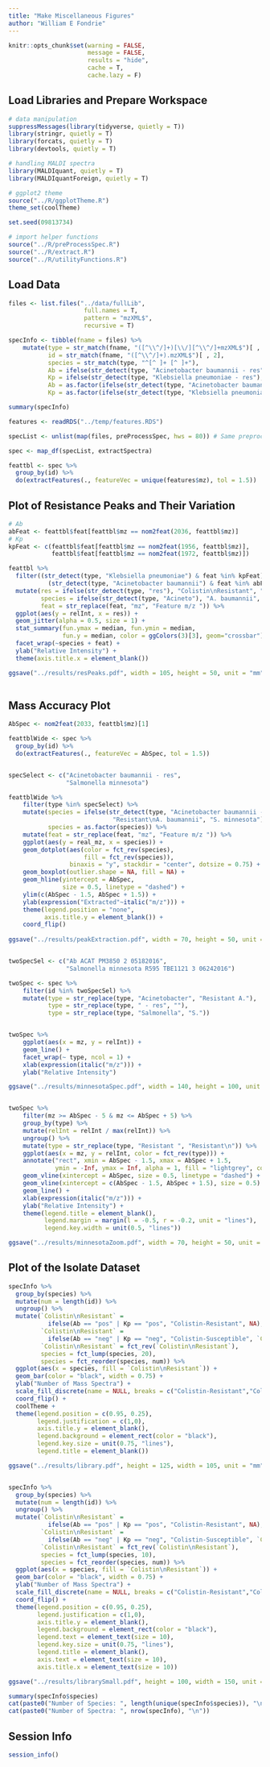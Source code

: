 ```yaml
---
title: "Make Miscellaneous Figures"
author: "William E Fondrie"
---
```


```r
knitr::opts_chunk$set(warning = FALSE, 
                      message = FALSE,
                      results = "hide",
                      cache = T,
                      cache.lazy = F)
```

## Load Libraries and  Prepare Workspace
```r
# data manipulation
suppressMessages(library(tidyverse, quietly = T))
library(stringr, quietly = T)
library(forcats, quietly = T)
library(devtools, quietly = T)

# handling MALDI spectra
library(MALDIquant, quietly = T)
library(MALDIquantForeign, quietly = T)

# ggplot2 theme
source("../R/ggplotTheme.R")
theme_set(coolTheme)

set.seed(09813734)

# import helper functions
source("../R/preProcessSpec.R")
source("../R/extract.R")
source("../R/utilityFunctions.R")
```

## Load Data
```r
files <- list.files("../data/fullLib", 
                     full.names = T, 
                     pattern = "mzXML$",
                     recursive = T)

specInfo <- tibble(fname = files) %>%
    mutate(type = str_match(fname, "([^\\^/]+)[\\/][^\\^/]+mzXML$")[ , 2],
           id = str_match(fname, "([^\\^/]+).mzXML$")[ , 2],
           species = str_match(type, "^[^ ]+ [^ ]+"),
           Ab = ifelse(str_detect(type, "Acinetobacter baumannii - res"), "pos", "other"),
           Kp = ifelse(str_detect(type, "Klebsiella pneumoniae - res"), "pos", "other"),
           Ab = as.factor(ifelse(str_detect(type, "Acinetobacter baumannii - sen"), "neg", Ab)),
           Kp = as.factor(ifelse(str_detect(type, "Klebsiella pneumoniae - sen"), "neg", Kp)))

summary(specInfo)

features <- readRDS("../temp/features.RDS")

specList <- unlist(map(files, preProcessSpec, hws = 80)) # Same preprocessing

spec <- map_df(specList, extractSpectra)

feattbl <- spec %>%
  group_by(id) %>%
  do(extractFeatures(., featureVec = unique(features$mz), tol = 1.5))
```

## Plot of Resistance Peaks and Their Variation
```r
# Ab
abFeat <- feattbl$feat[feattbl$mz == nom2feat(2036, feattbl$mz)]
# Kp
kpFeat <- c(feattbl$feat[feattbl$mz == nom2feat(1956, feattbl$mz)],
            feattbl$feat[feattbl$mz == nom2feat(1972, feattbl$mz)])

feattbl %>%
  filter((str_detect(type, "Klebsiella pneumoniae") & feat %in% kpFeat) |
           (str_detect(type, "Acinetobacter baumannii") & feat %in% abFeat)) %>%
  mutate(res = ifelse(str_detect(type, "res"), "Colistin\nResistant", "Colistin\nSusceptible"),
         species = ifelse(str_detect(type, "Acineto"), "A. baumannii", "K. pneumoniae"),
         feat = str_replace(feat, "mz", "Feature m/z ")) %>%
  ggplot(aes(y = relInt, x = res)) +
  geom_jitter(alpha = 0.5, size = 1) +
  stat_summary(fun.ymax = median, fun.ymin = median, 
               fun.y = median, color = ggColors(3)[3], geom="crossbar") +
  facet_wrap(~species + feat) +
  ylab("Relative Intensity") +
  theme(axis.title.x = element_blank())

ggsave("../results/resPeaks.pdf", width = 105, height = 50, unit = "mm", useDingbats = F)
  

```

## Mass Accuracy Plot 
```r
AbSpec <- nom2feat(2033, feattbl$mz)[1]

feattblWide <- spec %>%
  group_by(id) %>%
  do(extractFeatures(., featureVec = AbSpec, tol = 1.5))


specSelect <- c("Acinetobacter baumannii - res",
                "Salmonella minnesota")

feattblWide %>%
    filter(type %in% specSelect) %>%
    mutate(species = ifelse(str_detect(type, "Acinetobacter baumannii - res"),
                             "Resistant\nA. baumannii", "S. minnesota"),
           species = as.factor(species)) %>%
    mutate(feat = str_replace(feat, "mz", "Feature m/z ")) %>%
    ggplot(aes(y = real_mz, x = species)) +
    geom_dotplot(aes(color = fct_rev(species), 
                     fill = fct_rev(species)), 
                 binaxis = "y", stackdir = "center", dotsize = 0.75) +
    geom_boxplot(outlier.shape = NA, fill = NA) +
    geom_hline(yintercept = AbSpec, 
               size = 0.5, linetype = "dashed") +
    ylim(c(AbSpec - 1.5, AbSpec + 1.5)) +
    ylab(expression("Extracted"~italic("m/z"))) +
    theme(legend.position = "none",
          axis.title.y = element_blank()) + 
    coord_flip()
    
ggsave("../results/peakExtraction.pdf", width = 70, height = 50, unit = "mm", useDingbats = F)


twoSpecSel <- c("Ab ACAT PM3850 2 05182016",
                "Salmonella minnesota R595 TBE1121 3 06242016")

twoSpec <- spec %>%
    filter(id %in% twoSpecSel) %>%
    mutate(type = str_replace(type, "Acinetobacter", "Resistant A."),
           type = str_replace(type, " - res", ""),
           type = str_replace(type, "Salmonella", "S."))


twoSpec %>%
    ggplot(aes(x = mz, y = relInt)) +
    geom_line() +
    facet_wrap(~ type, ncol = 1) +
    xlab(expression(italic("m/z"))) +
    ylab("Relative Intensity")

ggsave("../results/minnesotaSpec.pdf", width = 140, height = 100, unit = "mm", useDingbats = F)


twoSpec %>%
    filter(mz >= AbSpec - 5 & mz <= AbSpec + 5) %>%
    group_by(type) %>%
    mutate(relInt = relInt / max(relInt)) %>%
    ungroup() %>%
    mutate(type = str_replace(type, "Resistant ", "Resistant\n")) %>%
    ggplot(aes(x = mz, y = relInt, color = fct_rev(type))) +
    annotate("rect", xmin = AbSpec - 1.5, xmax = AbSpec + 1.5, 
             ymin = -Inf, ymax = Inf, alpha = 1, fill = "lightgrey", color = "lightgrey") +
    geom_vline(xintercept = AbSpec, size = 0.5, linetype = "dashed") +
    geom_vline(xintercept = c(AbSpec - 1.5, AbSpec + 1.5), size = 0.5) +
    geom_line() +
    xlab(expression(italic("m/z"))) +
    ylab("Relative Intensity") +
    theme(legend.title = element_blank(),
          legend.margin = margin(l = -0.5, r = -0.2, unit = "lines"),
          legend.key.width = unit(0.5, "lines"))

ggsave("../results/minnesotaZoom.pdf", width = 70, height = 50, unit = "mm", useDingbats = F)

```


## Plot of the Isolate Dataset
```r
specInfo %>% 
  group_by(species) %>%
  mutate(num = length(id)) %>%
  ungroup() %>%
  mutate(`Colistin\nResistant` = 
           ifelse(Ab == "pos" | Kp == "pos", "Colistin-Resistant", NA),
         `Colistin\nResistant` = 
           ifelse(Ab == "neg" | Kp == "neg", "Colistin-Susceptible", `Colistin\nResistant`),
         `Colistin\nResistant` = fct_rev(`Colistin\nResistant`),
         species = fct_lump(species, 20),
         species = fct_reorder(species, num)) %>%
  ggplot(aes(x = species, fill = `Colistin\nResistant`)) +
  geom_bar(color = "black", width = 0.75) +
  ylab("Number of Mass Spectra") +
  scale_fill_discrete(name = NULL, breaks = c("Colistin-Resistant","Colistin-Susceptible")) +
  coord_flip() +
  coolTheme +
  theme(legend.position = c(0.95, 0.25),
        legend.justification = c(1,0),
        axis.title.y = element_blank(),
        legend.background = element_rect(color = "black"),
        legend.key.size = unit(0.75, "lines"),
        legend.title = element_blank())

ggsave("../results/library.pdf", height = 125, width = 105, unit = "mm", useDingbats = F)


specInfo %>% 
  group_by(species) %>%
  mutate(num = length(id)) %>%
  ungroup() %>%
  mutate(`Colistin\nResistant` = 
           ifelse(Ab == "pos" | Kp == "pos", "Colistin-Resistant", NA),
         `Colistin\nResistant` = 
           ifelse(Ab == "neg" | Kp == "neg", "Colistin-Susceptible", `Colistin\nResistant`),
         `Colistin\nResistant` = fct_rev(`Colistin\nResistant`),
         species = fct_lump(species, 10),
         species = fct_reorder(species, num)) %>%
  ggplot(aes(x = species, fill = `Colistin\nResistant`)) +
  geom_bar(color = "black", width = 0.75) +
  ylab("Number of Mass Spectra") +
  scale_fill_discrete(name = NULL, breaks = c("Colistin-Resistant","Colistin-Susceptible")) +
  coord_flip() +
  theme(legend.position = c(0.95, 0.25),
        legend.justification = c(1,0),
        axis.title.y = element_blank(),
        legend.background = element_rect(color = "black"),
        legend.text = element_text(size = 10),
        legend.key.size = unit(0.75, "lines"),
        legend.title = element_blank(),
        axis.text = element_text(size = 10),
        axis.title.x = element_text(size = 10))

ggsave("../results/librarySmall.pdf", height = 100, width = 150, unit = "mm", useDingbats = F)
```

```r
summary(specInfo$species)
cat(paste0("Number of Species: ", length(unique(specInfo$species)), "\n"))
cat(paste0("Number of Spectra: ", nrow(specInfo), "\n"))
```


## Session Info
```r
session_info()
```